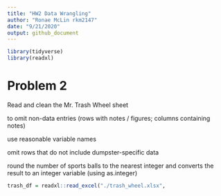 ```yaml
---
title: "HW2 Data Wrangling"
author: "Ronae McLin rkm2147"
date: "9/21/2020"
output: github_document
---
```


```r
library(tidyverse)
library(readxl)
```

# Problem 2

Read and clean the Mr. Trash Wheel sheet

to omit non-data entries (rows with notes / figures; columns containing notes) 

use reasonable variable names

omit rows that do not include dumpster-specific data

round the number of sports balls to the nearest integer and converts the result to an integer variable (using as.integer)

```r
trash_df = readxl::read_excel("./trash_wheel.xlsx",                    range = "A2:N408")
```


